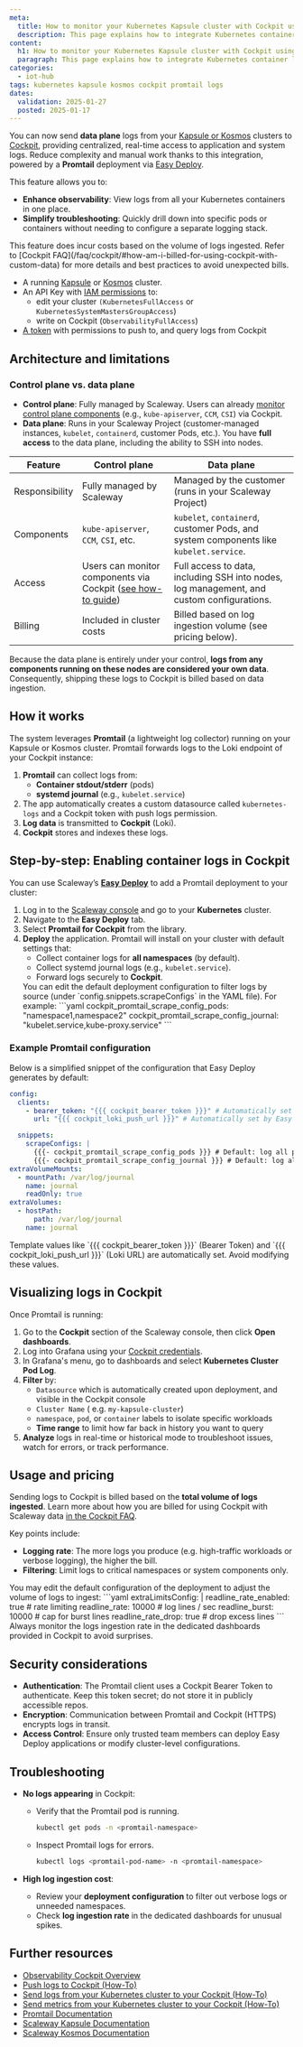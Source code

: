 ```yaml
---
meta:
  title: How to monitor your Kubernetes Kapsule cluster with Cockpit using Promtail
  description: This page explains how to integrate Kubernetes container logs with Scaleway Cockpit using Promtail
content:
  h1: How to monitor your Kubernetes Kapsule cluster with Cockpit using Promtail
  paragraph: This page explains how to integrate Kubernetes container logs with Scaleway Cockpit using Promtail
categories:
  - iot-hub
tags: kubernetes kapsule kosmos cockpit promtail logs
dates:
  validation: 2025-01-27
  posted: 2025-01-17
---
```


You can now send **data plane** logs from your [Kapsule or Kosmos](https://www.scaleway.com/en/kubernetes) clusters to [Cockpit](https://www.scaleway.com/en/cockpit/), providing centralized, real-time access to application and system logs. Reduce complexity and manual work thanks to this integration, powered by a **Promtail** deployment via [Easy Deploy](/kubernetes/how-to/enable-easy-deploy/).

This feature allows you to:

- **Enhance observability**: View logs from all your Kubernetes containers in one place.
- **Simplify troubleshooting**: Quickly drill down into specific pods or containers without needing to configure a separate logging stack.

<Message type="important">
    This feature does incur costs based on the volume of logs ingested. Refer to [Cockpit FAQ](/faq/cockpit/#how-am-i-billed-for-using-cockpit-with-custom-data) for more details and best practices to avoid unexpected bills.
</Message>

<Macro id="requirements" />

- A running [Kapsule](/kubernetes/how-to/create-cluster/) or [Kosmos](/kubernetes/how-to/create-kosmos-cluster/) cluster.
- An API Key with [IAM permissions](/iam/reference-content/permission-sets/) to:
  - edit your cluster `(KubernetesFullAccess` or `KubernetesSystemMastersGroupAccess`)
  - write on Cockpit (`ObservabilityFullAccess`)
- [A token](/cockpit/how-to/create-token/) with permissions to push to, and query logs from Cockpit

## Architecture and limitations

### Control plane vs. data plane

- **Control plane**: Fully managed by Scaleway. Users can already [monitor control plane components](/kubernetes/how-to/monitor-cluster/) (e.g., `kube-apiserver`, `CCM`, `CSI`) via Cockpit.  
- **Data plane**: Runs in your Scaleway Project (customer-managed instances, `kubelet`, `containerd`, customer Pods, etc.). You have **full access** to the data plane, including the ability to SSH into nodes.

| Feature            | Control plane                                                                                                                                            | Data plane                                                                                                        |
|--------------------|-----------------------------------------------------------------------------------------------------------------------------------------------------------|-------------------------------------------------------------------------------------------------------------------|
| Responsibility     | Fully managed by Scaleway                                                                                                                                | Managed by the customer (runs in your Scaleway Project)                                                           |
| Components         | `kube-apiserver`, `CCM`, `CSI`, etc.                                                                                                                     | `kubelet`, `containerd`, customer Pods, and system components like `kubelet.service`.                             |
| Access             | Users can monitor components via Cockpit ([see how-to guide](/kubernetes/how-to/monitor-cluster/))                                            | Full access to data, including SSH into nodes, log management, and custom configurations.                        |
| Billing            | Included in cluster costs                                                                                                                                | Billed based on log ingestion volume (see pricing below).                                                         |

Because the data plane is entirely under your control, **logs from any components running on these nodes are considered your own data**. Consequently, shipping these logs to Cockpit is billed based on data ingestion.

## How it works

The system leverages **Promtail** (a lightweight log collector) running on your Kapsule or Kosmos cluster. Promtail forwards logs to the Loki endpoint of your Cockpit instance:

1. **Promtail** can collect logs from:
   - **Container stdout/stderr** (pods)
   - **systemd journal** (e.g., `kubelet.service`)
2. The app automatically creates a custom datasource called `kubernetes-logs` and a Cockpit token with push logs permission.
3. **Log data** is transmitted to **Cockpit** (Loki).
4. **Cockpit** stores and indexes these logs.

## Step-by-step: Enabling container logs in Cockpit

You can use Scaleway’s **[Easy Deploy](/kubernetes/how-to/enable-easy-deploy/)** to add a Promtail deployment to your cluster:

1. Log in to the [Scaleway console](https://console.scaleway.com/) and go to your **Kubernetes** cluster.
2. Navigate to the **Easy Deploy** tab.
3. Select **Promtail for Cockpit** from the library.
4. **Deploy** the application. Promtail will install on your cluster with default settings that:
   - Collect container logs for **all namespaces** (by default).
   - Collect systemd journal logs (e.g., `kubelet.service`).
   - Forward logs securely to **Cockpit**.
    <Message type="note">
      You can edit the default deployment configuration to filter logs by source (under `config.snippets.scrapeConfigs` in the YAML file). For example:
      ```yaml
      cockpit_promtail_scrape_config_pods: "namespace1,namespace2"
      cockpit_promtail_scrape_config_journal: "kubelet.service,kube-proxy.service"
      ```
    </Message>

### Example Promtail configuration
Below is a simplified snippet of the configuration that Easy Deploy generates by default:
```yaml
config:
  clients:
    - bearer_token: "{{{ cockpit_bearer_token }}}" # Automatically set by Easy Deploy
      url: "{{{ cockpit_loki_push_url }}}" # Automatically set by Easy Deploy

  snippets:
    scrapeConfigs: |
      {{{- cockpit_promtail_scrape_config_pods }}} # Default: log all pods
      {{{- cockpit_promtail_scrape_config_journal }}} # Default: log all system components
extraVolumeMounts:
  - mountPath: /var/log/journal
    name: journal
    readOnly: true
extraVolumes:
  - hostPath:
      path: /var/log/journal
    name: journal
```
<Message type="note">
  Template values like `{{{ cockpit_bearer_token }}}` (Bearer Token) and `{{{ cockpit_loki_push_url }}}` (Loki URL) are automatically set. Avoid modifying these values.
</Message>

## Visualizing logs in Cockpit

Once Promtail is running:

1. Go to the **Cockpit** section of the Scaleway console, then click **Open dashboards**.
2. Log into Grafana using your [Cockpit credentials](/cockpit/how-to/retrieve-grafana-credentials/).
3. In Grafana's menu, go to dashboards and select **Kubernetes Cluster Pod Log**.
4. **Filter** by:
   - `Datasource` which is automatically created upon deployment, and visible in the Cockpit console
   - `Cluster Name` ( e.g. `my-kapsule-cluster`)
   - `namespace`, `pod`, or `container` labels to isolate specific workloads
   - **Time range** to limit how far back in history you want to query
5. **Analyze** logs in real-time or historical mode to troubleshoot issues, watch for errors, or track performance.

## Usage and pricing

Sending logs to Cockpit is billed based on the **total volume of logs ingested**. Learn more about how you are billed for using Cockpit with Scaleway data [in the Cockpit FAQ](/faq/cockpit/#how-am-i-billed-for-using-cockpit-with-my-scaleway-data).

Key points include:

- **Logging rate**: The more logs you produce (e.g. high-traffic workloads or verbose logging), the higher the bill.
- **Filtering**: Limit logs to critical namespaces or system components only.

<Message type="note">
  You may edit the default configuration of the deployment to adjust the volume of logs to ingest:
  ```yaml
  extraLimitsConfig: |
    readline_rate_enabled: true # rate limiting
    readline_rate: 10000 # log lines / sec
    readline_burst: 10000 # cap for burst lines
    readline_rate_drop: true # drop excess lines
  ```

</Message>

<Message type="tip">
  Always monitor the logs ingestion rate in the dedicated dashboards provided in Cockpit to avoid surprises.
</Message>

## Security considerations

- **Authentication**: The Promtail client uses a Cockpit Bearer Token to authenticate. Keep this token secret; do not store it in publicly accessible repos.
- **Encryption**: Communication between Promtail and Cockpit (HTTPS) encrypts logs in transit.
- **Access Control**: Ensure only trusted team members can deploy Easy Deploy applications or modify cluster-level configurations.

## Troubleshooting

- **No logs appearing** in Cockpit:
  - Verify that the Promtail pod is running.
    ```bash
    kubectl get pods -n <promtail-namespace>
    ```
  - Inspect Promtail logs for errors.
    ```bash
    kubectl logs <promtail-pod-name> -n <promtail-namespace>
    ```

- **High log ingestion cost**:
  - Review your **deployment configuration** to filter out verbose logs or unneeded namespaces.
  - Check **log ingestion rate** in the dedicated dashboards for unusual spikes.

## Further resources

- [Observability Cockpit Overview](/cockpit/)
- [Push logs to Cockpit (How-To)](/cockpit/how-to/send-metrics-logs-to-cockpit/)
- [Send logs from your Kubernetes cluster to your Cockpit (How-To)](/cockpit/how-to/send-log-from-k8s-to-cockpit/)
- [Send metrics from your Kubernetes cluster to your Cockpit (How-To)](/cockpit/how-to/send-metrics-from-k8s-to-cockpit/)
- [Promtail Documentation](https://grafana.com/docs/loki/latest/clients/promtail/)
- [Scaleway Kapsule Documentation](/kubernetes/kapsule/quickstart/)
- [Scaleway Kosmos Documentation](/kubernetes/kosmos/quickstart/)